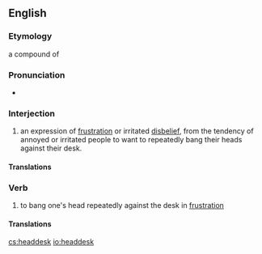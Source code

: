 ==English==

===Etymology===
a compound of {{compound|head|desk|lang=en}}

===Pronunciation===
* {{IPA|/hɛd.dɛsk/|lang=en}}

===Interjection===
{{en-interj}}

# an expression of [[frustration]] or irritated [[disbelief]], from the tendency of annoyed or irritated people to want to repeatedly bang their heads against their desk.

====Translations====
{{trans-top|expressing frustration}}
{{trans-mid}}
{{trans-bottom}}

===Verb===
{{en-verb}}

# to bang one's head repeatedly against the desk in [[frustration]]

====Translations====
{{trans-top|bang head against desk}}
{{trans-mid}}
{{trans-bottom}}

[[cs:headdesk]]
[[io:headdesk]]